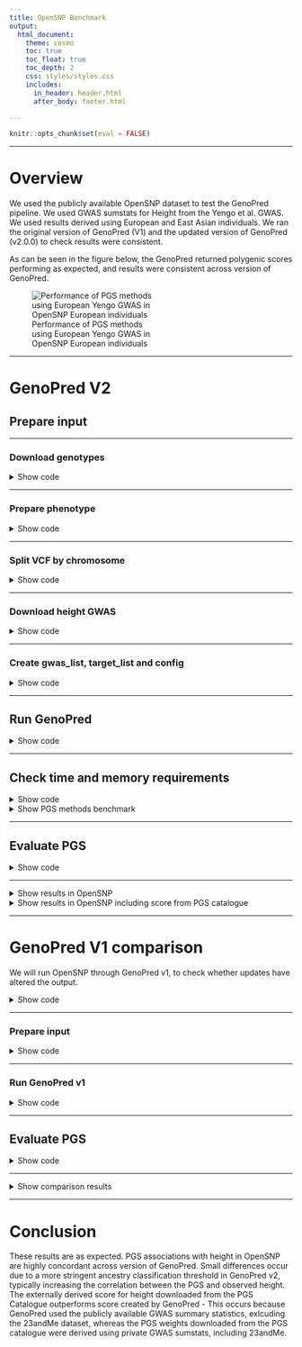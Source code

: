 ```yaml
---
title: OpenSNP Benchmark
output: 
  html_document:
    theme: cosmo
    toc: true
    toc_float: true
    toc_depth: 2
    css: styles/styles.css
    includes:
      in_header: header.html
      after_body: footer.html

---
```


```r
knitr::opts_chunk$set(eval = FALSE)
```

***

# Overview

We used the publicly available OpenSNP dataset to test the GenoPred pipeline. We used GWAS sumstats for Height from the Yengo et al. GWAS. We used results derived using European and East Asian individuals. We ran the original version of GenoPred (V1) and the updated version of GenoPred (v2.0.0) to check results were consistent.

As can be seen in the figure below, the GenoPred returned polygenic scores performing as expected, and results were consistent across version of GenoPred.

<div class="centered-container">
<div class="rounded-image-container" style="width: 60%;">
![Performance of PGS methods using European Yengo GWAS in OpenSNP European individuals](Images/OpenSNP/genopred-v1-comp_strict_eur-yengo_eur.png)
</div>
</div>

***

# GenoPred V2

## Prepare input

***

### Download genotypes

<details><summary>Show code</summary>

```bash
mkdir -p /users/k1806347/oliverpainfel/Data/OpenSNP/raw
cd /users/k1806347/oliverpainfel/Data/OpenSNP/raw
wget https://zenodo.org/records/1442755/files/CrowdAI_v3.tar.gz?download=1 
mv 'CrowdAI_v3.tar.gz?download=1' CrowdAI_v3.tar.gz
tar -xvzf CrowdAI_v3.tar.gz
rm CrowdAI_v3.tar.gz

# Use fullset (training) data as the target for GenoPred, as the sample size is larger
```

</details>

***

### Prepare phenotype

<details><summary>Show code</summary>

```r
library(data.table)

dat <- fread('/users/k1806347/oliverpainfel/Data/OpenSNP/raw/CrowdAI_v3/training_set_details.txt')
dat$FID <- 0
dat$IID <- dat$id
dat <- dat[, c('FID', 'IID', 'height'), with = F]

dir.create('/users/k1806347/oliverpainfel/Data/OpenSNP/processed/pheno', recursive = T)
write.table(
  dat,
  '/users/k1806347/oliverpainfel/Data/OpenSNP/processed/pheno/height.txt',
  col.names = T,
  row.names = F,
  quote = F
)
```

</details>

***

### Split VCF by chromosome

<details><summary>Show code</summary>

```bash
# Create index
module add bcftools/1.14-gcc-10.3.0-python3+-chk-version
bcftools index /users/k1806347/oliverpainfel/Data/OpenSNP/raw/CrowdAI_v3/fullset/genotyping_data_fullset_train.vcf.gz

# Now, split by chromosome using plink2
# Run on the command line within pipeline conda environment
mkdir /users/k1806347/oliverpainfel/Data/OpenSNP/processed/geno
for chr in $(seq 1 22);do
    plink2 \
        --vcf /users/k1806347/oliverpainfel/Data/OpenSNP/raw/CrowdAI_v3/fullset/genotyping_data_fullset_train.vcf.gz \
        --chr ${chr} \
        --out /users/k1806347/oliverpainfel/Data/OpenSNP/processed/geno/opensnp_train.chr${chr} \
        --export vcf bgz
done
```

</details>

***

### Download height GWAS

<details><summary>Show code</summary>

```bash
# These are from the Yengo 2022 paper
mkdir -p /users/k1806347/oliverpainfel/Data/GWAS_sumstats/opensnp_test
wget --no-check-certificate -O /users/k1806347/oliverpainfel/Data/GWAS_sumstats/opensnp_test/yengo_2022_height_eur.txt https://ftp.ebi.ac.uk/pub/databases/gwas/summary_statistics/GCST90245001-GCST90246000/GCST90245992/GCST90245992_buildGRCh37.tsv
wget --no-check-certificate -O /users/k1806347/oliverpainfel/Data/GWAS_sumstats/opensnp_test/yengo_2022_height_eas.txt https://ftp.ebi.ac.uk/pub/databases/gwas/summary_statistics/GCST90245001-GCST90246000/GCST90245991/GCST90245991_buildGRCh37.tsv
```

</details>

***

### Create gwas_list, target_list and config

<details><summary>Show code</summary>

```r
setwd('/users/k1806347/oliverpainfel/Software/MyGit/GenoPred/pipeline')
library(data.table)

# Create config file
conf <- c(
  'outdir: /users/k1806347/oliverpainfel/Data/OpenSNP/GenoPred/test4',
  'config_file: misc/opensnp/config.yaml',
  'gwas_list: misc/opensnp/gwas_list.txt',
  'score_list: misc/opensnp/score_list.txt',
  'target_list: misc/opensnp/target_list.txt',
  "pgs_methods: ['ptclump','dbslmm','prscs','sbayesr','lassosum','ldpred2','megaprs']",
  'testing: NA'
)

dir.create('misc/opensnp/', recursive = T)
dir.create('/users/k1806347/oliverpainfel/Data/OpenSNP/GenoPred', recursive = T)
write.table(conf, 'misc/opensnp/config.yaml', col.names = F, row.names = F, quote = F)

# Create target_list
target_list <- fread('example_input/target_list_example.txt')
target_list <- rbind(target_list,
                     data.table(name = 'opensnp',
                                path = '/users/k1806347/oliverpainfel/Data/OpenSNP/processed/geno/opensnp_train',
                                type = 'samp_imp_vcf',
                                indiv_report = F))

target_list <- target_list[target_list$name == 'opensnp', ]

write.table(target_list, 'misc/opensnp/target_list.txt', col.names = T, row.names = F, quote = F, sep = ' ')

# Create gwas_list
gwas_list <- fread('example_input/gwas_list_example.txt')
gwas_list<-rbind(gwas_list, 
                 data.table(name='yengo_eur',
                            path = '/users/k1806347/oliverpainfel/Data/GWAS_sumstats/opensnp_test/yengo_2022_height_eur.txt',
                            population = 'EUR',
                            n = NA,
                            sampling = NA,
                            prevalence = NA,
                            mean = NA,
                            sd = NA,
                            label = "\"Yengo 2022 Height EUR\""))

gwas_list <- rbind(gwas_list,
                   data.table(name = 'yengo_eas', 
                              path = '/users/k1806347/oliverpainfel/Data/GWAS_sumstats/opensnp_test/yengo_2022_height_eas.txt',
                              population = 'EAS',
                              n = NA,
                              sampling = NA,
                              prevalence = NA,
                              mean = NA,
                              sd = NA,
                              label = "\"Yengo 2022 Height EAS\""))


gwas_list <- gwas_list[gwas_list$name %in% c('yengo_eur', 'yengo_eas'), ]

write.table(gwas_list, 'misc/opensnp/gwas_list.txt', col.names = T, row.names = F, quote = F, sep = ' ')

# Create score_list
score_list <- data.frame(
  name = 'PGS002804',
  path = NA,
  label = "\"Yengo 2022 Height EUR PGSC\""
)

write.table(score_list, 'misc/opensnp/score_list.txt', col.names=T, row.names=F, quote=F, sep=' ')

```

</details>

***

## Run GenoPred

<details><summary>Show code</summary>

```bash
snakemake --profile slurm --use-conda --configfile=misc/opensnp/config.yaml output_all -n 
```

</details>

***

## Check time and memory requirements

<details><summary>Show code</summary>

```r
library(data.table)
library(ggplot2)
library(cowplot)

# Read in configuration specific benchmark files
bm_files_i <-
  paste0(
    '/users/k1806347/oliverpainfel/Data/OpenSNP/GenoPred/test4/reference/benchmarks/',
    list.files('/users/k1806347/oliverpainfel/Data/OpenSNP/GenoPred/test4/reference/benchmarks/')
  )

# Read in benchmark files
bm_dat_all <- do.call(rbind, lapply(bm_files_i, function(file) {
  tmp <- fread(file)
  tmp$file <- basename(file)
  return(tmp)
}))

# Create rule column
bm_dat_all$rule <- gsub('-.*','',bm_dat_all$file)

#####
# PGS methods
#####
# Look at the memory required for each PGS method using the EUR GWAS
bm_dat_yengo_eur <-
  bm_dat_all[grepl('prep_pgs', bm_dat_all$file) &
               grepl('yengo_eur.txt', bm_dat_all$file), ]

bm_dat_yengo_eur$method <- gsub('_i', '', gsub('prep_pgs_','',bm_dat_yengo_eur$rule))
bm_dat_yengo_eur<-merge(bm_dat_yengo_eur, pgs_method_labels, by='method')

pgs_method_time <-
  ggplot(bm_dat_yengo_eur, aes(x = label, y = s, fill = label)) +
  geom_bar(stat = "identity", position = "dodge") +
  labs(x = "PGS Method", y = "Time (seconds)") +
  theme_half_open() +
  background_grid() +
  theme(axis.text.x = element_text(angle = 45, hjust = 1), legend.position="none")

pgs_method_mem <-
  ggplot(bm_dat_yengo_eur, aes(x = label, y = max_rss, fill = label)) +
  geom_bar(stat = "identity", position="dodge") +
  labs(x = "PGS Method", y = "Max Memory (Mb)") +
  theme_half_open() +
  background_grid() +
  theme(axis.text.x = element_text(angle = 45, hjust = 1), legend.position="none")

png('Images/OpenSNP/time_cpu_bench_pgs_methods.png', res = 300, width = 1800, height = 1800, units = 'px')
  plot_grid(pgs_method_time, pgs_method_mem, nrow=2)
dev.off()

write.csv(bm_dat_yengo_eur, 'Images/OpenSNP/time_cpu_bench_pgs_methods.csv', row.names=F, quote=F)

```
</details>

<details><summary>Show PGS methods benchmark</summary>

<div class="centered-container">
<div class="rounded-image-container" style="width: 50%;">
![Time and max. memory used by each PGS method](Images/OpenSNP/time_cpu_bench_pgs_methods.png)
</div>
</div>

<div class="note-box">

**Note:** pT+clump and DBSLMM are run using 1 core. All other methods are run using 10 cores.

</div>

</details>

***

## Evaluate PGS

<details><summary>Show code</summary>

```r
# Test correlation between PGS and observed height

setwd('/users/k1806347/oliverpainfel/Software/MyGit/GenoPred/pipeline/')
library(data.table)
library(ggplot2)
library(cowplot)

source('../functions/misc.R')
source_all('../functions')

# Read in pheno data
pheno <- fread('/users/k1806347/oliverpainfel/Data/OpenSNP/processed/pheno/height.txt')

# Define pgs_methods used
pgs_methods <- c('external','ptclump', 'dbslmm', 'prscs', 'sbayesr', 'lassosum', 'ldpred2', 'megaprs')

# Define pgs_methods applied to non-EUR GWAS
pgs_methods_eur <- c('ptclump','lassosum','megaprs','prscs','dbslmm')

# Read in PGS
pgs <- read_pgs(config = 'misc/opensnp/config.yaml', name = 'opensnp')$opensnp

# Estimate correlation between pheno and pgs
cor <- NULL
for(pop_i in names(pgs)){
  for(gwas_i in names(pgs[[pop_i]])){
    for(pgs_method_i in names(pgs[[pop_i]][[gwas_i]])){
      pgs_i <- pgs[[pop_i]][[gwas_i]][[pgs_method_i]]
      pheno_pgs<-merge(pheno, pgs_i, by = c('FID','IID'))
      
      for(model_i in names(pgs_i)[-1:-2]){
        y <- scale(pheno_pgs$height)
        x <- scale(pheno_pgs[[model_i]])
        
        if(all(is.na(x))){
          next
        }
        
        coef_i <- coef(summary(mod <- lm(y ~ x)))
        
        tmp <- data.table(
          pop = pop_i,
          gwas = gwas_i,
          pgs_method = pgs_method_i,
          name = model_i,
          r = coef_i[2,1],
          se = coef_i[2,2],
          p = coef_i[2,4],
          n = nobs(mod))
      cor <- rbind(cor, tmp)
      
      }
    }
  }
}

# The European sample is the only one large enough for interpretable results
# Subset EUR results
cor_eur <- cor[cor$pop == 'EUR', ]

# Restrict to best and and pseudoval only
cor_eur_subset <- NULL
for(pop_i in unique(cor_eur$pop)){
  for(gwas_i in unique(cor_eur$gwas[cor_eur$pop == pop_i])){
    for(pgs_method_i in unique(cor_eur$pgs_method[cor_eur$pop == pop_i & cor_eur$gwas == gwas_i])){
      
      # Subset relevant results
      cor_eur_i <- cor_eur[
        cor_eur$pop == pop_i &
        cor_eur$gwas == gwas_i &
        cor_eur$pgs_method == pgs_method_i,]
  
      # Top R
      if(pgs_method_i %in% c('ptclump','ldpred2','megaprs','prscs','lassosum','dbslmm')){
        top_i <- cor_eur_i[which(cor_eur_i$r == max(cor_eur_i$r, na.rm = T))[1],]
        top_i$model <- 'Top'
        cor_eur_subset <- rbind(cor_eur_subset, top_i)
      }
  
      # PseudoVal
      if(pgs_method_i %in% c('ptclump','sbayesr','ldpred2','megaprs','prscs','lassosum','dbslmm')){
        cor_eur_i$name <- gsub(paste0(gwas_i, '_'), '', cor_eur_i$name)
        pseudo_param <- find_pseudo(config = 'misc/opensnp/config.yaml', gwas = gwas_i, pgs_method = pgs_method_i)
        pseudo_i <- cor_eur_i[cor_eur_i$name == pseudo_param,]
        pseudo_i$model <- 'Pseudo'
        cor_eur_subset <- rbind(cor_eur_subset, pseudo_i)
      }
      
      # External
      external_tmp<-cor_eur_i[cor_eur_i$pgs_method == 'external',]
      external_tmp$model <- 'External'
      cor_eur_subset <- rbind(cor_eur_subset, external_tmp)
      
    }
  }
}

# Plot the results
cor_eur_subset$model <- factor(cor_eur_subset$model, levels = c('Top','Pseudo','External'))
dir.create('/users/k1806347/oliverpainfel/Software/MyGit/GenoPred/docs/Images/OpenSNP')

# yengo_eur
plot_obj_eur <- 
  ggplot(cor_eur_subset[cor_eur_subset$gwas == 'yengo_eur',], aes(x = pgs_method, y = r, fill = model)) +
  geom_bar(stat = "identity", position = position_dodge2(preserve = "single"), width = 0.7) +
  geom_errorbar(
    aes(ymin = r - se, ymax = r + se),
    width = .2,
    position = position_dodge(width = 0.7)
  ) +
  labs(
    y = "Correlation (SE)",
    x = 'PGS Method',
    fill = 'Model',
    title = paste0("Yengo - EUR vs OpenSNP - EUR\n(N = ", cor_eur_subset$n[1], ")")
  ) +
  theme_half_open() +
  background_grid() +
  theme(axis.text.x = element_text(angle = 45, hjust = 1),
        plot.title = element_text(hjust = 0.5, size=12))

png('/users/k1806347/oliverpainfel/Software/MyGit/GenoPred/docs/Images/OpenSNP/genopred-yengo_eur.png',
    units = 'px',
    width = 2000,
    height = 1000,
    res = 300)

  plot_obj_eur

dev.off()

# yengo_eas
plot_obj_eas <- 
  ggplot(cor_eur_subset[cor_eur_subset$gwas == 'yengo_eas',], aes(x = pgs_method, y = r, fill = model)) +
    geom_bar(stat = "identity", position = position_dodge2(preserve = "single"), width = 0.7) +
    geom_errorbar(
      aes(ymin = r - se, ymax = r + se),
      width = .2,
      position = position_dodge(width = 0.7)
    ) +
    labs(
      y = "Correlation (SE)",
      x = 'PGS Method',
      fill = 'Model',
      title = paste0("Yengo - EAS vs OpenSNP - EUR\n(N = ", cor_eur_subset$n[1], ")")
    ) +
    theme_half_open() +
    background_grid() +
    theme(axis.text.x = element_text(angle = 45, hjust = 1),
          plot.title = element_text(hjust = 0.5, size=12))

png('/users/k1806347/oliverpainfel/Software/MyGit/GenoPred/docs/Images/OpenSNP/genopred-yengo_eas.png',
    units = 'px',
    width = 1200,
    height = 1000,
    res = 300)

  plot_obj_eas

dev.off()

# Make a plot comparing the yengo_eur results to the score file from PGS-catalogue
not_external <- unique(cor_eur_subset$pgs_method[cor_eur_subset$pgs_method != 'external'])
cor_eur_subset$pgs_method <- factor(cor_eur_subset$pgs_method, levels=c(not_external,'external'))

plot_obj_ext <- 
  ggplot(cor_eur_subset[cor_eur_subset$gwas == 'yengo_eur' | cor_eur_subset$gwas == 'PGS002804',], aes(x = pgs_method, y = r, fill = model)) +
  geom_bar(stat = "identity", position = position_dodge2(preserve = "single"), width = 0.7) +
  geom_errorbar(
    aes(ymin = r - se, ymax = r + se),
    width = .2,
    position = position_dodge(width = 0.7)
  ) +
  labs(
    y = "Correlation (SE)",
    x = 'PGS Method',
    fill = 'Model',
    title = paste0("Yengo - EUR vs OpenSNP - EUR\n(N = ", cor_eur_subset$n[1], ")")
  ) +
  theme_half_open() +
  background_grid() +
  geom_vline(xintercept = 7.5, linetype = 'dashed') +
  theme(axis.text.x = element_text(angle = 45, hjust = 1),
        plot.title = element_text(hjust = 0.5, size=12))

png('/users/k1806347/oliverpainfel/Software/MyGit/GenoPred/docs/Images/OpenSNP/genopred-yengo_eur-external.png',
    units = 'px',
    width = 2000,
    height = 1000,
    res = 300)
  
  plot_obj_ext

dev.off()


# Save the results
dir.create('/scratch/prj/oliverpainfel/Data/OpenSNP/assoc')
write.csv(
  cor,
  '/scratch/prj/oliverpainfel/Data/OpenSNP/assoc/genopred-yengo-assoc.csv',
  row.names = F
)

```

</details>

***

<details><summary>Show results in OpenSNP</summary>

<div class="centered-container">
<div class="rounded-image-container" style="width: 60%;">
![Yengo - EUR PGS correlation with height in EUR OpenSNP ](Images/OpenSNP/genopred-yengo_eur.png)
</div>
</div>

***

<div class="centered-container">
<div class="rounded-image-container" style="width: 60%;">
![Yengo - EAS PGS correlation with height in EUR OpenSNP ](Images/OpenSNP/genopred-yengo_eas.png)
</div>
</div>

</details>

<details><summary>Show results in OpenSNP including score from PGS catalogue</summary>

<div class="centered-container">
<div class="rounded-image-container" style="width: 60%;">
![Yengo - EUR PGS correlation with height in EUR OpenSNP - Includes externally derived PGS ](Images/OpenSNP/genopred-yengo_eur-external.png)
</div>
</div>

<br/>

Note. 'external' is based on a larger GWAS (incl. 23andMe)

</details>

***

# GenoPred V1 comparison

We will run OpenSNP through GenoPred v1, to check whether updates have altered the output.

<details><summary>Show code</summary>

```bash
# Go to another version of the repo on CREATE
cd /users/k1806347/oliverpainfel/test/GenoPred

# Checkout to the v1 version of the repo
git checkout v1

```

</details>

***

### Prepare input

<details><summary>Show code</summary>

```r
library(data.table)
setwd('/users/k1806347/oliverpainfel/test/GenoPred/GenoPredPipe')

# target_list
target_list <- fread('target_list_example.txt')
target_list <- data.frame(
  name = 'opensnp',
  path='/users/k1806347/oliverpainfel/Data/OpenSNP/processed/geno/opensnp_train',
  type = 'samp_imp_vcf',
  output = '/users/k1806347/oliverpainfel/Data/OpenSNP/GenoPred_v1/test1',
  indiv_report = F)

dir.create('misc/opensnp', recursive = T)
write.table(target_list, 'misc/opensnp/target_list.txt', col.names=T, row.names=F, quote=F, sep=' ')

# gwas_list
yengo_eur <- fread('/users/k1806347/oliverpainfel/Data/GWAS_sumstats/opensnp_test/yengo_2022_height_eur.txt')
yengo_eur <- yengo_eur[, c('variant_id','effect_allele','other_allele','beta','standard_error','effect_allele_frequency','p_value','n'), with=F]
names(yengo_eur) <- c('SNP','A1','A2','BETA','SE','FREQ','P','N')
fwrite(yengo_eur, '/users/k1806347/oliverpainfel/Data/GWAS_sumstats/opensnp_test/yengo_2022_height_eur.format.txt', sep = ' ', quote = F, na = 'NA')

yengo_eas <- fread('/users/k1806347/oliverpainfel/Data/GWAS_sumstats/opensnp_test/yengo_2022_height_eas.txt')
yengo_eas <- yengo_eas[, c('variant_id','effect_allele','other_allele','beta','standard_error','effect_allele_frequency','p_value','n'), with=F]
names(yengo_eas) <- c('SNP','A1','A2','BETA','SE','FREQ','P','N')
fwrite(yengo_eas, '/users/k1806347/oliverpainfel/Data/GWAS_sumstats/opensnp_test/yengo_2022_height_eas.format.txt', sep = ' ', quote = F, na = 'NA')

gwas_list <- fread('gwas_list_example.txt')
gwas_list<-rbind(gwas_list, data.table(
    name='yengoeur',
    path='/users/k1806347/oliverpainfel/Data/GWAS_sumstats/opensnp_test/yengo_2022_height_eur.format.txt',
    population='EUR',
    sampling=NA,
    prevalence=NA,
    mean=NA,
    sd=NA,
    label="\"Yengo 2022 Height EUR\""))

gwas_list<-rbind(gwas_list, data.table(
    name='yengoeas',
    path='/users/k1806347/oliverpainfel/Data/GWAS_sumstats/opensnp_test/yengo_2022_height_eas.format.txt',
    population='EAS',
    sampling=NA,
    prevalence=NA,
    mean=NA,
    sd=NA,
    label="\"Yengo 2022 Height EAS\""))

gwas_list<-gwas_list[gwas_list$name %in% c('yengoeur','yengoeas'),]

write.table(gwas_list, 'misc/opensnp/gwas_list.txt', col.names=T, row.names=F, quote=F, sep=' ')

# score_list
score_list <- fread('score_list_example.txt')
score_list <- score_list[-1,]
write.table(score_list, 'misc/opensnp/score_list.txt', col.names=T, row.names=F, quote=F, sep=' ')

# config
config <- c(
  "gwas_list: misc/opensnp/gwas_list.txt",
  "target_list: misc/opensnp/target_list.txt",
  "score_list: misc/opensnp/score_list.txt"   
)
write.table(config, 'misc/opensnp/config.yaml', col.names=F, row.names=F, quote=F, sep=' ')

```

</details>

***

### Run GenoPred v1

<details><summary>Show code</summary>

```bash
# Calculate score using all methods
snakemake -n --profile slurm --configfile=misc/opensnp/config.yaml --use-conda run_target_prs_all

```

</details>

***

## Evaluate PGS

<details><summary>Show code</summary>

```r
# Test correlation between PGS and phenotype

setwd('/scratch//prj/oliverpainfel/test/GenoPred/pipeline/')
library(data.table)
library(Hmisc)

# Read in pheno data
pheno <- fread('/users/k1806347/oliverpainfel/Data/OpenSNP/processed/pheno/height.txt')
pheno$FID<-0

# Read in ancestry data
keep_list <- fread('/users/k1806347/oliverpainfel/Data/OpenSNP/GenoPred/test1/opensnp/ancestry/keep_list.txt')

# Read in pgs
gwas_list <- fread('misc/opensnp/gwas_list.txt')
pgs_methods <- c('pt_clump','dbslmm','prscs','sbayesr','lassosum','ldpred2','megaprs')
pgs_methods_eur <- c('pt_clump','lassosum','megaprs')

pgs <- list()
for(pop_i in keep_list$POP){
  pgs[[pop_i]] <- list()
  for(gwas_i in gwas_list$name){
    pgs[[pop_i]][[gwas_i]] <- list()
    for(pgs_method_i in pgs_methods){
      if(gwas_list$population[gwas_list$name == gwas_i] == 'EUR' | (gwas_list$population[gwas_list$name == gwas_i] != 'EUR' & (pgs_method_i %in% pgs_methods_eur))){
        pgs[[pop_i]][[gwas_i]][[pgs_method_i]] <- fread(paste0('/users/k1806347/oliverpainfel/Data/OpenSNP/GenoPred_v1/test1/opensnp/prs/',pop_i,'/',pgs_method_i,'/',gwas_i,'/opensnp.',gwas_i,'.',pop_i,'.profiles'))
      }
    }
  }
}

# Estimate correlation between pheno and pgs
cor <- NULL
for(pop_i in names(pgs)){
  for(gwas_i in names(pgs[[pop_i]])){
    for(pgs_method_i in names(pgs[[pop_i]][[gwas_i]])){
      pgs_i <- pgs[[pop_i]][[gwas_i]][[pgs_method_i]]
      pheno_pgs<-merge(pheno, pgs_i, by = c('FID','IID'))
      
      for(model_i in names(pgs_i)[-1:-2]){
        y <- scale(pheno_pgs$height)
        x <- scale(pheno_pgs[[model_i]])
        
        if(all(is.na(x))){
          next
        }
        
        coef_i <- coef(summary(mod <- lm(y ~ x)))
        
        tmp <- data.table(
          pop = pop_i,
          gwas = gwas_i,
          pgs_method = pgs_method_i,
          name = model_i,
          r = coef_i[2,1],
          se = coef_i[2,2],
          p = coef_i[2,4],
          n = nobs(mod))
      cor <- rbind(cor, tmp)
      
      }
    }
  }
}

# Save the results
dir.create('/scratch/prj/oliverpainfel/Data/OpenSNP/assoc')
write.csv(
  cor,
  '/scratch/prj/oliverpainfel/Data/OpenSNP/assoc/genopred-v1-yengo-assoc.csv',
  row.names = F
)

# Restrict to best only
cor_subset <- NULL
for(pop_i in unique(cor$pop)){
  for(gwas_i in unique(cor$gwas[cor$pop == pop_i])){
    for(pgs_method_i in unique(cor$pgs_method[cor$pop == pop_i & cor$gwas == gwas_i])){
      
      # Subset relevant results
      cor_i <- cor[
        cor$pop == pop_i &
        cor$gwas == gwas_i &
        cor$pgs_method == pgs_method_i,]
  
      # Top R
      top_i <- cor_i[which(cor_i$r == max(cor_i$r, na.rm = T))[1],]
      cor_subset <- rbind(cor_subset, top_i)
    }
  }
}

# Read in the associations for the best PGS when using the new version of GenoPred
cor_new <- fread('/scratch/prj/oliverpainfel/Data/OpenSNP/assoc/genopred-yengo-assoc.csv')

cor_new_subset <- NULL
for(pop_i in unique(cor_new$pop)){
  for(gwas_i in unique(cor_new$gwas[cor_new$pop == pop_i])){
    for(pgs_method_i in unique(cor_new$pgs_method[cor_new$pop == pop_i & cor_new$gwas == gwas_i])){
      
      # Subset relevant results
      cor_new_i <- cor_new[
        cor_new$pop == pop_i &
        cor_new$gwas == gwas_i &
        cor_new$pgs_method == pgs_method_i,]
  
      # Top R
      top_i <- cor_new_i[which(cor_new_i$r == max(cor_new_i$r, na.rm = T))[1],]
      cor_new_subset <- rbind(cor_new_subset, top_i)
    }
  }
}

# Compare the results
cor_subset$Version <- 'GenoPred V1'
cor_subset$pgs_method<-gsub('_', '', cor_subset$pgs_method)
cor_new_subset$Version <- 'GenoPred V2'
cor_new_subset$gwas<-gsub('_', '', cor_new_subset$gwas)

cor_both <- rbind(cor_subset, cor_new_subset)

cor_both$pop <- paste0(cor_both$pop, "\n N = ", cor_both$n)

##
# Plot the results
##

# yengo_eur
tmp <- cor_both[cor_both$gwas == 'yengoeur',]
y_lim <- c(min(tmp$r - tmp$se), max(tmp$r + tmp$se))
                  
v1_plot <-
  ggplot(cor_both[cor_both$gwas == 'yengoeur' & cor_both$Version == 'GenoPred V1', ], 
         aes(x = pgs_method, y = r)) +
  geom_hline(yintercept = 0) +
    geom_bar(stat = "identity", position = position_dodge(), width = 0.7, fill = '#F8766D') +
    geom_errorbar(
      aes(ymin = r - se, ymax = r + se),
      width = .2,
      position = position_dodge(width = 0.7)
    ) +
    labs(
      y = "Correlation (SE)",
      x = 'PGS Method',
      title = 'Yengo - EUR vs OpenSNP'
    ) +
    ylim(y_lim) +
    theme_half_open() +
    background_grid() +
    theme(axis.text.x = element_text(angle = 45, hjust = 1),
          plot.title = element_text(hjust = 0.5, size=12)) +
    facet_grid(pop ~ Version) +
    panel_border()

v2_plot <-
  ggplot(cor_both[cor_both$gwas == 'yengoeur' & cor_both$Version == 'GenoPred V2', ], 
         aes(x = pgs_method, y = r)) +
  geom_hline(yintercept = 0) +
    geom_bar(stat = "identity", position = position_dodge(), width = 0.7, fill = '#00BFC4') +
    geom_errorbar(
      aes(ymin = r - se, ymax = r + se),
      width = .2,
      position = position_dodge(width = 0.7)
    ) +
    labs(
      y = "Correlation (SE)",
      x = 'PGS Method',
      title = 'Yengo - EUR vs OpenSNP'
    ) +
    ylim(y_lim) +
    theme_half_open() +
    background_grid() +
    theme(axis.text.x = element_text(angle = 45, hjust = 1),
          plot.title = element_text(hjust = 0.5, size=12)) +
    facet_grid(pop ~ Version) +
    panel_border()

png('/users/k1806347/oliverpainfel/Software/MyGit/GenoPred/docs/Images/OpenSNP/genopred-v1-comp-yengo_eur.png',
    units = 'px',
    width = 3000,
    height = 3000,
    res = 300)

  plot_grid(v1_plot, v2_plot, labels = NULL)
  
dev.off()

###
# Compare again using same ancestry classification threshold
###

# Read in ancestry predictions
model_pred <- fread('/users/k1806347/oliverpainfel/Data/OpenSNP/GenoPred_v1/test1/opensnp/ancestry/ancestry_all/opensnp.Ancestry.model_pred')

pgs_strict <- list()
for(pop_i in keep_list$POP){
  pop_i_keep <- model_pred[model_pred[[pop_i]] > 0.95, ]
  pgs_strict[[pop_i]] <- list()
  for(gwas_i in gwas_list$name){
    pgs_strict[[pop_i]][[gwas_i]] <- list()
    for(pgs_method_i in pgs_methods){
      if(gwas_list$population[gwas_list$name == gwas_i] == 'EUR' | (gwas_list$population[gwas_list$name == gwas_i] != 'EUR' & (pgs_method_i %in% pgs_methods_eur))){
        pgs_strict[[pop_i]][[gwas_i]][[pgs_method_i]] <- merge(pgs[[pop_i]][[gwas_i]][[pgs_method_i]], pop_i_keep[, c('FID','IID'), with = F], by = c('FID','IID'))
      }
    }
  }
}

# Estimate correlation between pheno and pgs
cor <- NULL
for(pop_i in names(pgs_strict)){
  for(gwas_i in names(pgs_strict[[pop_i]])){
    for(pgs_strict_method_i in names(pgs_strict[[pop_i]][[gwas_i]])){
      pgs_strict_i <- pgs_strict[[pop_i]][[gwas_i]][[pgs_strict_method_i]]
      pheno_pgs_strict<-merge(pheno, pgs_strict_i, by = c('FID','IID'))
      
      for(model_i in names(pgs_strict_i)[-1:-2]){
        y <- scale(pheno_pgs_strict$height)
        x <- scale(pheno_pgs_strict[[model_i]])
        
        if(all(is.na(x))){
          next
        }
        
        coef_i <- coef(summary(mod <- lm(y ~ x)))
        
        tmp <- data.table(
          pop = pop_i,
          gwas = gwas_i,
          pgs_method = pgs_strict_method_i,
          name = model_i,
          r = coef_i[2,1],
          se = coef_i[2,2],
          p = coef_i[2,4],
          n = nobs(mod))
      cor <- rbind(cor, tmp)
      
      }
    }
  }
}

# Save the results
dir.create('/scratch/prj/oliverpainfel/Data/OpenSNP/assoc')
write.csv(
  cor,
  '/scratch/prj/oliverpainfel/Data/OpenSNP/assoc/genopred-v1-strict-yengo-assoc.csv',
  row.names = F
)

# Restrict to best only
cor_subset <- NULL
for(pop_i in unique(cor$pop)){
  for(gwas_i in unique(cor$gwas[cor$pop == pop_i])){
    for(pgs_method_i in unique(cor$pgs_method[cor$pop == pop_i & cor$gwas == gwas_i])){
      
      # Subset relevant results
      cor_i <- cor[
        cor$pop == pop_i &
        cor$gwas == gwas_i &
        cor$pgs_method == pgs_method_i,]
  
      # Top R
      top_i <- cor_i[which(cor_i$r == max(cor_i$r, na.rm = T))[1],]
      cor_subset <- rbind(cor_subset, top_i)
    }
  }
}

# Compare the results
cor_subset$Version <- 'GenoPred V1'
cor_subset$pgs_method<-gsub('_', '', cor_subset$pgs_method)
cor_new_subset$Version <- 'GenoPred V2'
cor_new_subset$gwas<-gsub('_', '', cor_new_subset$gwas)

cor_both <- rbind(cor_subset, cor_new_subset)

cor_both$pop <- paste0(cor_both$pop, "\n N = ", cor_both$n)

##
# Plot the results
##

# yengo_eur
tmp <- cor_both[cor_both$gwas == 'yengoeur',]
y_lim <- c(min(tmp$r - tmp$se), max(tmp$r + tmp$se))
                  
v1_plot <-
  ggplot(cor_both[cor_both$gwas == 'yengoeur' & cor_both$Version == 'GenoPred V1', ], 
         aes(x = pgs_method, y = r)) +
  geom_hline(yintercept = 0) +
    geom_bar(stat = "identity", position = position_dodge(), width = 0.7, fill = '#F8766D') +
    geom_errorbar(
      aes(ymin = r - se, ymax = r + se),
      width = .2,
      position = position_dodge(width = 0.7)
    ) +
    labs(
      y = "Correlation (SE)",
      x = 'PGS Method',
      title = 'Yengo - EUR vs OpenSNP'
    ) +
    ylim(y_lim) +
    theme_half_open() +
    background_grid() +
    theme(axis.text.x = element_text(angle = 45, hjust = 1),
          plot.title = element_text(hjust = 0.5, size=12)) +
    facet_grid(pop ~ Version) +
    panel_border()

v2_plot <-
  ggplot(cor_both[cor_both$gwas == 'yengoeur' & cor_both$Version == 'GenoPred V2', ], 
         aes(x = pgs_method, y = r)) +
  geom_hline(yintercept = 0) +
    geom_bar(stat = "identity", position = position_dodge(), width = 0.7, fill = '#00BFC4') +
    geom_errorbar(
      aes(ymin = r - se, ymax = r + se),
      width = .2,
      position = position_dodge(width = 0.7)
    ) +
    labs(
      y = "Correlation (SE)",
      x = 'PGS Method',
      title = 'Yengo - EUR vs OpenSNP'
    ) +
    ylim(y_lim) +
    theme_half_open() +
    background_grid() +
    theme(axis.text.x = element_text(angle = 45, hjust = 1),
          plot.title = element_text(hjust = 0.5, size=12)) +
    facet_grid(pop ~ Version) +
    panel_border()

png('/users/k1806347/oliverpainfel/Software/MyGit/GenoPred/docs/Images/OpenSNP/genopred-v1-comp_strict-yengo_eur.png',
    units = 'px',
    width = 3000,
    height = 3000,
    res = 300)

  plot_grid(v1_plot, v2_plot, labels = NULL)
  
dev.off()

######
# Plot the same plot only using the EUR target population in OpenSNP
######

tmp <- cor_both[cor_both$gwas == 'yengoeur' & cor_both$pop == 'EUR\n N = 653', ]
y_lim <- c(min(tmp$r - tmp$se), max(tmp$r + tmp$se))

v1_plot <-
  ggplot(tmp[tmp$Version == 'GenoPred V1', ], 
         aes(x = pgs_method, y = r)) +
    geom_hline(yintercept = 0) +
    geom_errorbar(
      aes(ymin = r - se, ymax = r + se),
      width = .2,
      position = position_dodge(width = 0.7)
    ) +
    geom_point(stat = "identity", position = position_dodge(), size = 5, colour = '#F8766D') +
    labs(
      y = "Correlation (SE)",
      x = 'PGS Method',
      title = 'Yengo - EUR vs OpenSNP'
    ) +
    ylim(y_lim) +
    theme_half_open() +
    background_grid() +
    theme(axis.text.x = element_text(angle = 45, hjust = 1),
          plot.title = element_text(hjust = 0.5, size=12)) +
    facet_grid(pop ~ Version) +
    panel_border()

v2_plot <-
  ggplot(tmp[tmp$Version == 'GenoPred V2', ], 
         aes(x = pgs_method, y = r)) +
    geom_hline(yintercept = 0) +
    geom_errorbar(
      aes(ymin = r - se, ymax = r + se),
      width = .2,
      position = position_dodge(width = 0.7)
    ) +
    geom_point(stat = "identity", position = position_dodge(), size = 5, colour = '#00BFC4') +
    labs(
      y = "Correlation (SE)",
      x = 'PGS Method',
      title = 'Yengo - EUR vs OpenSNP'
    ) +
    ylim(y_lim) +
    theme_half_open() +
    background_grid() +
    theme(axis.text.x = element_text(angle = 45, hjust = 1),
          plot.title = element_text(hjust = 0.5, size=12)) +
    facet_grid(pop ~ Version) +
    panel_border()

png('/users/k1806347/oliverpainfel/Software/MyGit/GenoPred/docs/Images/OpenSNP/genopred-v1-comp_strict_eur-yengo_eur.png',
    units = 'px',
    width = 3000,
    height = 1500,
    res = 300)

  plot_grid(v1_plot, v2_plot, labels = NULL)
  
dev.off()

```

</details>

***

<details><summary>Show comparison results</summary>

<div class="centered-container">
<div class="rounded-image-container">
![Out-of-the-box comparison](Images/OpenSNP/genopred-v1-comp-yengo_eur.png)
</div>
</div>

<div class="centered-container">
<div class="rounded-image-container">
![Using same ancestry classification threshold](Images/OpenSNP/genopred-v1-comp_strict-yengo_eur.png)
</div>
</div>

<div class="centered-container">
<div class="rounded-image-container" style="width: 60%;">
![Showing results in European OpenSNP data only](Images/OpenSNP/genopred-v1-comp_strict_eur-yengo_eur.png)
</div>
</div>

</details>

***

# Conclusion

These results are as expected. PGS associations with height in OpenSNP are highly concordant across version of GenoPred. Small differences occur due to a more stringent ancestry classification threshold in GenoPred v2, typically increasing the correlation between the PGS and observed height. The externally derived score for height downloaded from the PGS Catalogue outperforms score created by GenoPred - This occurs because GenoPred used the publicly available GWAS summary statistics, exlcuding the 23andMe dataset, whereas the PGS weights downloaded from the PGS catalogue were derived using private GWAS sumstats, including 23andMe.

